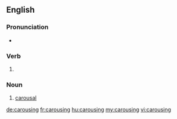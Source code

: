 
==English==

===Pronunciation===
* {{rhymes|aʊzɪŋ|lang=en}}

===Verb===
{{head|en|present participle}}

# {{present participle of|carouse|lang=en|nocat=1}}

===Noun===
{{en-noun}}

# [[carousal]]

[[de:carousing]]
[[fr:carousing]]
[[hu:carousing]]
[[my:carousing]]
[[vi:carousing]]